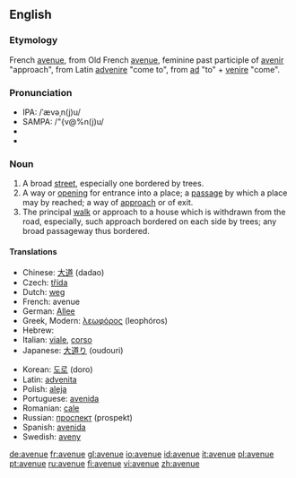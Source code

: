 ==English==

===Etymology===
French [[avenue]], from Old French [[avenue]], feminine past participle of [[avenir]] "approach", from Latin [[advenire]] "come to", from [[ad]] "to" + [[venire]] "come".

===Pronunciation===
* IPA: /ˈævəˌn(j)u/ 
* SAMPA: /"{v@%n(j)u/
* {{audio|en-gb-avenue.ogg|Audio (RP)}}
* {{audio|en-us-avenue.ogg|Audio (US)}}

===Noun===
{{en-noun}}

# A broad [[street]], especially one bordered by trees.
# A way or [[opening]] for entrance into a place; a [[passage]] by which a place may by reached; a way of [[approach]] or of exit.
# The principal [[walk]] or approach to a house which is withdrawn from the road, especially, such approach bordered on each side by trees; any broad passageway thus bordered.

====Translations====
{{trans-top|broad street}}
*Chinese: [[大道]] (dadao)
*Czech: [[třída]] {{f}}
*Dutch: [[weg]]
*French: avenue
*German: [[Allee]]
*Greek, Modern: [[λεωφόρος]] (leophóros)
*Hebrew: {{t-|he|שׂדרה|tr=sdera}}
*Italian: [[viale]], [[corso]]
*Japanese: [[大道り]] (oudouri)
{{trans-mid}}
*Korean: [[도로]] (doro)
*Latin: [[advenita]]
*Polish: [[aleja]]
*Portuguese: [[avenida]]
*Romanian: [[cale]] {{f}}
*Russian: [[проспект]] (prospekt) {{m}}
*Spanish: [[avenida]]
*Swedish: [[aveny]]
{{trans-bottom}}

[[de:avenue]]
[[fr:avenue]]
[[gl:avenue]]
[[io:avenue]]
[[id:avenue]]
[[it:avenue]]
[[pl:avenue]]
[[pt:avenue]]
[[ru:avenue]]
[[fi:avenue]]
[[vi:avenue]]
[[zh:avenue]]